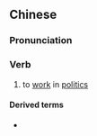 {{also|从政}}
==Chinese==
{{zh-forms|s=从政}}

===Pronunciation===
{{zh-pron
|m=cóngzhèng
|h=pfs=chhiùng-chṳn
|mn=chiông-chèng
|cat=v
}}

===Verb===
{{zh-verb}}

# to [[work]] in [[politics]]

====Derived terms====
* {{zh-l|從政者}}
